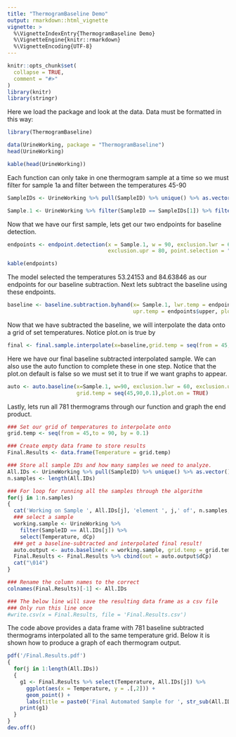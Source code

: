 ```yaml
---
title: "ThermogramBaseline Demo"
output: rmarkdown::html_vignette
vignette: >
  %\VignetteIndexEntry{ThermogramBaseline Demo}
  %\VignetteEngine{knitr::rmarkdown}
  %\VignetteEncoding{UTF-8}
---
```


```r
knitr::opts_chunk$set(
  collapse = TRUE,
  comment = "#>"
)
library(knitr)
library(stringr)
```

Here we load the package and look at the data. Data must be formatted in this way:

```r
library(ThermogramBaseline)
```

```r
data(UrineWorking, package = "ThermogramBaseline")
head(UrineWorking)
```
```r
kable(head(UrineWorking))
```


Each function can only take in one thermogram sample at a time so we must filter for sample 1a and filter between the temperatures 45-90

```r
SampleIDs <- UrineWorking %>% pull(SampleID) %>% unique() %>% as.vector()

Sample.1 <- UrineWorking %>% filter(SampleID == SampleIDs[1]) %>% filter(between(Temperature, 45,90))
```

Now that we have our first sample, lets get our two endpoints for baseline detection.

```r
endpoints <- endpoint.detection(x = Sample.1, w = 90, exclusion.lwr = 60, 
                                exclusion.upr = 80, point.selection = "innermost")
```
```r
kable(endpoints)
```


The model selected the temperatures 53.24153 and 84.63846 as our endpoints for our baseline subtraction. Next lets subtract the baseline using these endpoints.

```r
baseline <- baseline.subtraction.byhand(x= Sample.1, lwr.temp = endpoints$lower, 
                                        upr.temp = endpoints$upper, plot.on = FALSE)

```

Now that we have subtracted the baseline, we will interpolate the data onto a grid of set temperatures. Notice plot.on is true by 

```r
final <- final.sample.interpolate(x=baseline,grid.temp = seq(from = 45,to = 90,by = 0.1))
```

Here we have our final baseline subtracted interpolated sample. We can also use the auto function to complete these in one step. Notice that the plot.on default is false so we must set it to true if we want graphs to appear. 

```r
auto <- auto.baseline(x=Sample.1, w=90, exclusion.lwr = 60, exclusion.upr = 80, 
                      grid.temp = seq(45,90,0.1),plot.on = TRUE)
```

Lastly, lets run all 781 thermograms through our function and graph the end product. 

```r
### Set our grid of temperatures to interpolate onto
grid.temp <- seq(from = 45,to = 90, by = 0.1)

### Create empty data frame to store results 
Final.Results <- data.frame(Temperature = grid.temp)

### Store all sample IDs and how many samples we need to analyze.
All.IDs <- UrineWorking %>% pull(SampleID) %>% unique() %>% as.vector()
n.samples <- length(All.IDs)

### For loop for running all the samples through the algorithm
for(j in 1:n.samples)
{
  cat('Working on Sample ', All.IDs[j], 'element ', j,' of', n.samples,' \n')
  ### select a sample
  working.sample <- UrineWorking %>% 
    filter(SampleID == All.IDs[j]) %>% 
    select(Temperature, dCp)
  ### get a baseline-subtracted and interpolated final result!
  auto.output <- auto.baseline(x = working.sample, grid.temp = grid.temp)
  Final.Results <- Final.Results %>% cbind(out = auto.output$dCp)
  cat("\014")
}

### Rename the column names to the correct 
colnames(Final.Results)[-1] <- All.IDs

### The below line will save the resulting data frame as a csv file
### Only run this line once
#write.csv(x = Final.Results, file = 'Final.Results.csv')
```

The code above provides a data frame with 781 baseline subtracted thermograms interpolated all to the same temperature grid. Below it is shown how to produce a graph of each thermogram output.

```r
pdf('/Final.Results.pdf')
{
  for(j in 1:length(All.IDs))
  {
    g1 <- Final.Results %>% select(Temperature, All.IDs[j]) %>% 
      ggplot(aes(x = Temperature, y = .[,2])) + 
      geom_point() + 
      labs(title = paste0('Final Automated Sample for ', str_sub(All.IDs[j], 2)))
    print(g1)
  }
}
dev.off()
```












